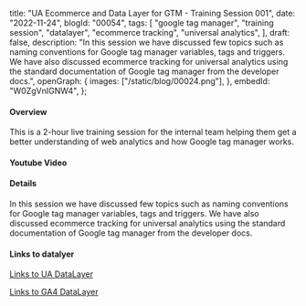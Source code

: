  title: "UA Ecommerce and Data Layer for GTM - Training Session 001",
 date: "2022-11-24",
 blogId: "00054",
 tags: [
  "google tag manager",
  "training session",
  "datalayer",
  "ecommerce tracking",
  "universal analytics",
 ],
 draft: false,
 description:
  "In this session we have discussed few topics such as naming conventions for Google tag manager variables, tags and triggers. We have also discussed ecommerce tracking for universal analytics using the standard documentation of Google tag manager from the developer docs.",
 openGraph: {
  images: ["/static/blog/00024.png"],
 },
 embedId: "W0ZgVnIGNW4",
};

<BlogHeader metadata={metadata} />

#### Overview

This is a 2-hour live training session for the internal team helping them get a better understanding of web analytics and how Google tag manager works.

#### Youtube Video

<YoutubeEmbed embedId='W0ZgVnIGNW4' />

#### Details

In this session we have discussed few topics such as naming conventions for Google tag manager
variables, tags and triggers. We have also discussed ecommerce tracking for universal analytics using
the standard documentation of Google tag manager from the developer docs.

#### Links to datalyer

[Links to UA DataLayer](https://developers.google.com/analytics/devguides/collection/ua/gtm/enhanced-ecommerce)

[Links to GA4 DataLayer](https://developers.google.com/analytics/devguides/collection/ga4/ecommerce?client_type=gtm)

<GiscusComments />
